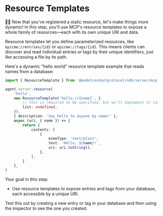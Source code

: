 # Resource Templates

👨‍💼 Now that you've registered a static resource, let's make things more dynamic!
In this step, you'll use MCP's resource templates to expose a whole family of
resources—each with its own unique URI and data.

Resource templates let you define parameterized resources, like `epicme://entries/{id}`
or `epicme://tags/{id}`. This means clients can discover and read individual entries or
tags by their unique identifiers, just like accessing a file by its path.

Here's a dynamic "hello world" resource template example that reads names from a
database:

```ts
import { ResourceTemplate } from '@modelcontextprotocol/sdk/server/mcp.js'

agent.server.resource(
	'hello',
	new ResourceTemplate('hello://{name}', {
		// this is required to be specified, but we'll implement it later...
		list: undefined,
	}),
	{ description: 'Say hello to anyone by name!' },
	async (uri, { name }) => {
		return {
			contents: [
				{
					mimeType: 'text/plain',
					text: `Hello, ${name}!`,
					uri: uri.toString(),
				},
			],
		}
	},
)
```

Your goal in this step:

- Use resource templates to expose entries and tags from your database, each
  accessible by a unique URI.

Test this out by creating a new entry or tag in your database and then using the
inspector to see the one you created.
